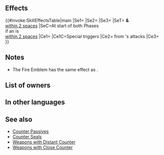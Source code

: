 {{About|the [[Special]] skill The Fire Emblem|other uses|Fire Emblem (Disambiguation)}}
{{Special
|tagid=SID_真炎の紋章
|intID=4690
|exclusive=1
|canUseWeapon={{WeaponList|exclude=Staff}}
|canUseMove={{MoveList|All}}
|cost=500
|cooldown=2
|effect=Boosts damage by 40% of unit's Spd when Special triggers.<br><br>At start of player phase or enemy phase, if unit is within 2 spaces of an ally, grants Atk/Spd/Def/Res+7,【Fire Emblem】, and 【Null Panic】to unit and allies within 2 spaces of unit for 1 turn.<br><br>Reduces damage from foe's attacks by X% during combat (excluding area-of effect Specials; X = number of allies on the map with the【Fire Emblem】effect active, including unit, × 10; max 40%).<br><br>Unit can counterattack regardless of foe's range.<br><br>【Fire Emblem】<br>Neutralizes "effective against" bonuses for all movement types.<br><br>Grants bonus to unit's Atk/Spd/Def/Res = highest bonus on each stat between unit and allies within 2 spaces of unit (calculates each stat bonus independently) and reduces damage from foe's first attack by 10 during combat ("first attack" normally means only the first strike; for effects that grant "unit attacks twice," it means the first and second strikes).<br><br>【Null Panic】<br>If unit is inflicted with Panic (bonuses converted into penalties), neutralizes the "converts bonuses on target into penalties" effect for 1 turn. (Even though the effect is neutralized, the Panic status remains, and is treated as a Penalty status.)
|required=Draconic Aura
|properties=random_owner,offensive_special
}}
==Effects==
{{#invoke:SkillEffectsTable|main
|Se1={{Eft|Bonuses|Atk/Spd/Def/Res|7}}
|Se2={{SEt|Fire Emblem}}
|Se3={{SEt|Null Panic}}
|SeT={{Tgt|Unit}} '''&''' {{Tgt|Allies}}<br>[[within 2 spaces]]
|SeC=At start of both Phases<br>if an {{Tgt|Ally}} is<br>[[within 2 spaces]]
|Ce1={{Eft|Damage Boost|40% of {{Tgt|Unit}}'s Spd}}
|Ce1C=Special triggers
|Ce2={{Eft|Damage Reduction|percent=1|10 x {{Tgt|Allies}} with {{SEt|Fire Emblem}}<br>(including {{Tgt|Unit}})|max=40%}} from {{Tgt|Foe}}'s attacks
|Ce3={{Eft|Distant Counter}}
}}

==Notes==
* The Fire Emblem has the same effect as {{St|Distant Counter}}.
{{DamageBoost}}
{{Bonuses}}
{{Fire Emblem}}
{{Null Panic}}
{{DamagePercentageReduction}}
==List of owners==
{{Skill Hero List}}
==In other languages==
{{OtherLanguages
|japanese=
|german=
|spanishEU=El sello de llamas
|spanishLA=
|french=
|italian=
|chineseTW=
|portuguese=
}}

==See also==
{{See also skills|cond=(Description LIKE '%【Fire Emblem】%' OR Description LIKE '%number of allies% with the % effect %' AND Description NOT LIKE '%【Dagger%】%' AND Description NOT LIKE '%【Divinely Inspiring】%' AND Description NOT LIKE '%allies with HP%' AND Description NOT LIKE '% ___ ≥ __ %' OR SCategory='special' AND Description LIKE '%at start of%grants Atk/Spd/Def/Res+%') AND Exclusive='1' OR Description LIKE '%counterattack regardless of%range%' AND (SCategory!='Weapon' AND Name NOT LIKE 'Distant%' AND Name NOT LIKE 'Close%') AND (Exclusive='1' OR SCategory='captain')}}
* [[Counter Passives]]
* [[Counter Seals]]
* [[Weapons with Distant Counter]]
* [[Weapons with Close Counter]]
{{Specials Navbox}}